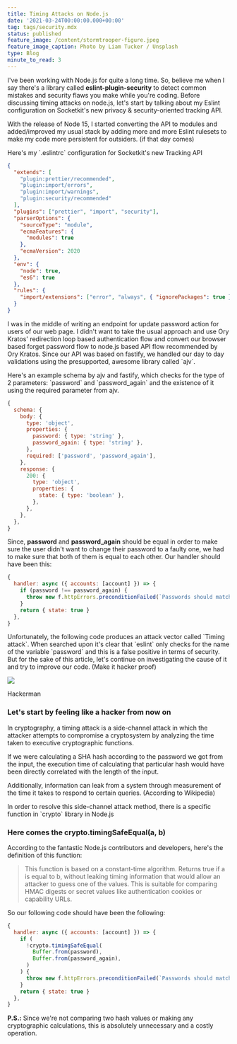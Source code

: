 ```yaml
---
title: Timing Attacks on Node.js
date: '2021-03-24T00:00:00.000+00:00'
tag: tags/security.mdx
status: published
feature_image: /content/stormtrooper-figure.jpeg
feature_image_caption: Photo by Liam Tucker / Unsplash
type: Blog
minute_to_read: 3
---
```


I've been working with Node.js for quite a long time. So, believe me when I say there's a library called **eslint-plugin-security** to detect common mistakes and security flaws you make while you're coding. Before discussing timing attacks on node.js, let's start by talking about my Eslint configuration on Socketkit's new privacy & security-oriented tracking API.

With the release of Node 15, I started converting the API to modules and added/improved my usual stack by adding more and more Eslint rulesets to make my code more persistent for outsiders. (if that day comes)

Here's my \`.eslintrc\` configuration for Socketkit's new Tracking API

```json
{
  "extends": [
    "plugin:prettier/recommended",
    "plugin:import/errors",
    "plugin:import/warnings",
    "plugin:security/recommended"
  ],
  "plugins": ["prettier", "import", "security"],
  "parserOptions": {
    "sourceType": "module",
    "ecmaFeatures": {
      "modules": true
    },
    "ecmaVersion": 2020
  },
  "env": {
    "node": true,
    "es6": true
  },
  "rules": {
    "import/extensions": ["error", "always", { "ignorePackages": true }]
  }
}
```

I was in the middle of writing an endpoint for update password action for users of our web page. I didn't want to take the usual approach and use Ory Kratos' redirection loop based authentication flow and convert our browser based forget password flow to node.js based API flow recommended by Ory Kratos. Since our API was based on fastify, we handled our day to day validations using the presupported, awesome library called \`ajv\`.

Here's an example schema by ajv and fastify, which checks for the type of 2 parameters: \`password\` and \`password\_again\` and the existence of it using the required parameter from ajv.

```javascript
{
  schema: {
    body: {
      type: 'object',
      properties: {
        password: { type: 'string' },
        password_again: { type: 'string' },
      },
      required: ['password', 'password_again'],
    },
    response: {
      200: {
        type: 'object',
        properties: {
          state: { type: 'boolean' },
        },
      },
    },
  },
}
```

Since, **password** and **password\_again** should be equal in order to make sure the user didn't want to change their password to a faulty one, we had to make sure that both of them is equal to each other. Our handler should have been this:

```javascript
{
  handler: async ({ accounts: [account] }) => {
    if (password !== password_again) {
      throw new f.httpErrors.preconditionFailed(`Passwords should match.`)
    }
    return { state: true }
  },
}
```

Unfortunately, the following code produces an attack vector called \`Timing attack\`. When searched upon it's clear that \`eslint\` only checks for the name of the variable \`password\` and this is a false positive in terms of security. But for the sake of this article, let's continue on investigating the cause of it and try to improve our code. (Make it hacker proof)

![](https://www.yagiz.co/content/images/2021/10/wp8855503.png)

Hackerman

### Let's start by feeling like a hacker from now on

In cryptography, a timing attack is a side-channel attack in which the attacker attempts to compromise a cryptosystem by analyzing the time taken to executive cryptographic functions.

If we were calculating a SHA hash according to the password we got from the input, the execution time of calculating that particular hash would have been directly correlated with the length of the input.

Additionally, information can leak from a system through measurement of the time it takes to respond to certain queries. (According to Wikipedia)

In order to resolve this side-channel attack method, there is a specific function in \`crypto\` library in Node.js

### Here comes the **crypto.timingSafeEqual(a, b)**

According to the fantastic Node.js contributors and developers, here's the definition of this function:

> This function is based on a constant-time algorithm. Returns true if a is equal to b, without leaking timing information that would allow an attacker to guess one of the values. This is suitable for comparing HMAC digests or secret values like authentication cookies or capability URLs.

So our following code should have been the following:

```javascript
{
  handler: async ({ accounts: [account] }) => {
    if (
      !crypto.timingSafeEqual(
        Buffer.from(password),
        Buffer.from(password_again),
      )
    ) {
      throw new f.httpErrors.preconditionFailed(`Passwords should match.`)
    }
    return { state: true }
  },
}
```

**P.S.:** Since we're not comparing two hash values or making any cryptographic calculations, this is absolutely unnecessary and a costly operation.
